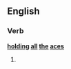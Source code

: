 ==English==

===Verb===
'''[[hold]]ing [[all]] [[the]] [[ace]]s'''

# {{present participle of|hold all the aces}}